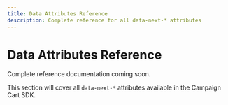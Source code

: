 ```yaml
---
title: Data Attributes Reference
description: Complete reference for all data-next-* attributes
---
```


# Data Attributes Reference

Complete reference documentation coming soon.

This section will cover all `data-next-*` attributes available in the Campaign Cart SDK.
